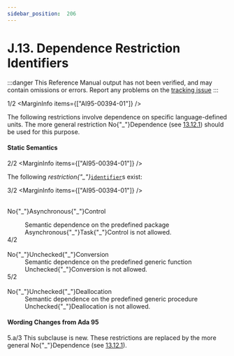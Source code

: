 ```yaml
---
sidebar_position:  206
---
```


# J.13. Dependence Restriction Identifiers

:::danger
This Reference Manual output has not been verified,
and may contain omissions or errors.
Report any problems on the [tracking issue](https://github.com/ada-lang-io/ada-lang-io/issues/20)
:::


<MarginText>1/2</MarginText>
<MarginInfo items={["AI95-00394-01"]} />
<p>The following restrictions involve dependence on specific language-defined units. The more general restriction No{"_"}Dependence (see <a href="/docs/arm/AA-13/AA-13.12#Subclause_13.12.1">13.12.1</a>) should be used for this purpose. <br /></p>


#### Static Semantics

<MarginText>2/2</MarginText>
<MarginInfo items={["AI95-00394-01"]} />
<p>The following <i>restriction{"_"}</i><code><a href="/docs/arm/AA-2/AA-2.3#S0002">identifier</a></code>s exist:<br /></p>

<MarginText>3/2</MarginText>
<MarginInfo items={["AI95-00394-01"]} />
<dt><br/>No{"_"}Asynchronous{"_"}Control </dt>
<dl>
<dd>Semantic dependence on the predefined package Asynchronous{"_"}Task{"_"}Control is not allowed.<br /></dd>
<MarginText>4/2</MarginText>
<MarginInfo items={["AI95-00394-01"]} />
<dt><br/>No{"_"}Unchecked{"_"}Conversion </dt>
<dd>Semantic dependence on the predefined generic function Unchecked{"_"}Conversion is not allowed.<br /></dd>
<MarginText>5/2</MarginText>
<MarginInfo items={["AI95-00394-01"]} />
<dt><br/>No{"_"}Unchecked{"_"}Deallocation </dt>
<dd>Semantic dependence on the predefined generic procedure Unchecked{"_"}Deallocation is not allowed.<br /></dd>
</dl>
<AnnotatedOnly>

#### Wording Changes from Ada 95

</AnnotatedOnly>
<AnnotatedOnly>
<MarginText>5.a/3</MarginText>
<MarginInfo items={["AI95-00394-01", "AI05-0299-1"]} />
<Admonition type="aarm" aarm="note">
This subclause is new. These restrictions are replaced by the more general No{"_"}Dependence (see <a href="/docs/arm/AA-13/AA-13.12#Subclause_13.12.1">13.12.1</a>). <br />
</Admonition>
</AnnotatedOnly>

